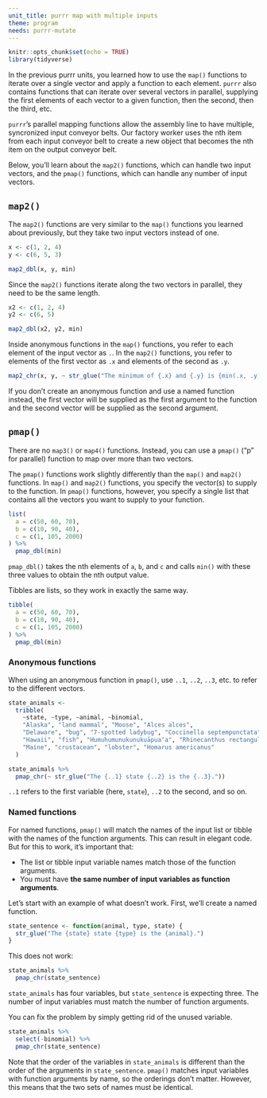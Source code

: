 ```yaml
---
unit_title: purrr map with multiple inputs
theme: program
needs: purrr-mutate
---
```


```r
knitr::opts_chunk$set(echo = TRUE)
library(tidyverse)
```

In the previous purrr units, you learned how to use the `map()` functions to iterate over a single vector and apply a function to each element. `purrr` also contains functions that can iterate over several vectors in parallel, supplying the first elements of each vector to a given function, then the second, then the third, etc.

`purrr`'s parallel mapping functions allow the assembly line to have multiple, syncronized input conveyor belts. Our factory worker uses the nth item from each input conveyor belt to create a new object that becomes the nth item on the output conveyor belt.

Below, you'll learn about the `map2()` functions, which can handle two input vectors, and the `pmap()` functions, which can handle any number of input vectors. 

## `map2()`

The `map2()` functions are very similar to the `map()` functions you learned about previously, but they take two input vectors instead of one.

```r
x <- c(1, 2, 4)
y <- c(6, 5, 3)

map2_dbl(x, y, min)
```

Since the `map2()` functions iterate along the two vectors in parallel, they need to be the same length.

```r
x2 <- c(1, 2, 4)
y2 <- c(6, 5)

map2_dbl(x2, y2, min)
```

Inside anonymous functions in the `map()` functions, you refer to each element of the input vector as `.`. In the `map2()` functions, you refer to elements of the first vector as `.x` and elements of the second as `.y`.

```r
map2_chr(x, y, ~ str_glue("The minimum of {.x} and {.y} is {min(.x, .y)}."))
```

If you don't create an anonymous function and use a named function instead, the first vector will be supplied as the first argument to the function and the second vector will be supplied as the second argument. 

## `pmap()`

There are no `map3()` or `map4()` functions. Instead, you can use a `pmap()` ("p" for parallel) function to map over more than two vectors.

The `pmap()` functions work slightly differently than the `map()` and `map2()` functions. In `map()` and `map2()` functions, you specify the vector(s) to supply to the function. In `pmap()` functions, however, you specify a single list that contains all the vectors you want to supply to your function.

```r
list(
  a = c(50, 60, 70),
  b = c(10, 90, 40),
  c = c(1, 105, 2000)
) %>% 
  pmap_dbl(min)
```

`pmap_dbl()` takes the nth elements of `a`, `b`, and `c` and calls `min()` with these three values to obtain the nth output value.

Tibbles are lists, so they work in exactly the same way.

```r
tibble(
  a = c(50, 60, 70),
  b = c(10, 90, 40),
  c = c(1, 105, 2000)
) %>% 
  pmap_dbl(min)
```

### Anonymous functions

When using an anonymous function in `pmap()`, use `..1`, `..2`, `..3`, etc. to refer to the different vectors.

```r
state_animals <- 
  tribble(
    ~state, ~type, ~animal, ~binomial,
    "Alaska", "land mammal", "Moose", "Alces alces",
    "Delaware", "bug", "7-spotted ladybug", "Coccinella septempunctata",
    "Hawaii", "fish", "Humuhumunukunukuāpuaʻa", "Rhinecanthus rectangulus",
    "Maine", "crustacean", "lobster", "Homarus americanus" 
  )

state_animals %>% 
  pmap_chr(~ str_glue("The {..1} state {..2} is the {..3}."))
```

`..1` refers to the first variable (here, `state`), `..2` to the second, and so on.

### Named functions

For named functions, `pmap()` will match the names of the input list or tibble with the names of the function arguments. This can result in elegant code. But for this to work, it's important that:

* The list or tibble input variable names match those of the function arguments.
* You must have __the same number of input variables as function arguments__.

Let's start with an example of what doesn't work. First, we'll create a named function.

```r
state_sentence <- function(animal, type, state) {
  str_glue("The {state} state {type} is the {animal}.")
}
```

This does not work:

```r
state_animals %>% 
  pmap_chr(state_sentence)
```

`state_animals` has four variables, but `state_sentence` is expecting three. The number of input variables must match the number of function arguments.

You can fix the problem by simply getting rid of the unused variable.

```r
state_animals %>% 
  select(-binomial) %>% 
  pmap_chr(state_sentence)
```

Note that the order of the variables in `state_animals` is different than the order of the arguments in `state_sentence`. `pmap()` matches input variables with function arguments by name, so the orderings don't matter. However, this means that the two sets of names must be identical.
